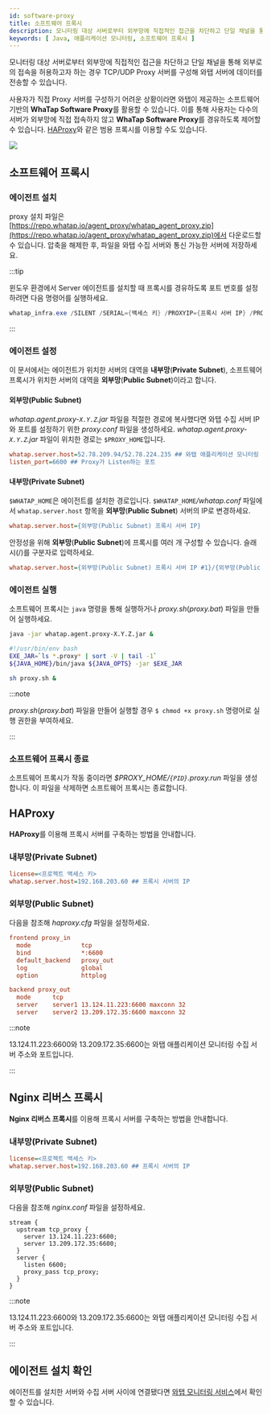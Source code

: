 ```yaml
---
id: software-proxy
title: 소프트웨어 프록시
description: 모니터링 대상 서버로부터 외부망에 직접적인 접근을 차단하고 단일 채널을 통해 외부 접속을 허용할 수 있습니다.
keywords: [ Java, 애플리케이션 모니터링, 소프트웨어 프록시 ]
---
```


모니터링 대상 서버로부터 외부망에 직접적인 접근을 차단하고 단일 채널을 통해 외부로의 접속을 허용하고자 하는 경우 TCP/UDP Proxy
서버를 구성해 와탭 서버에 데이터를 전송할 수 있습니다.

사용자가 직접 Proxy 서버를 구성하기 어려운 상황이라면 와탭이 제공하는 소프트웨어 기반의 **WhaTap Software Proxy**를 활용할 수 있습니다. 
이를 통해 사용자는 다수의 서버가 외부망에 직접 접속하지 않고 **WhaTap Software Proxy**를 경유하도록 제어할 수 있습니다. [HAProxy](https://www.haproxy.org)와 같은 범용 프록시를 이용할 수도 있습니다.

![](/img/software-proxy.png)

## 소프트웨어 프록시

### 에이전트 설치

proxy 설치 파일은 [https://repo.whatap.io/agent_proxy/whatap_agent_proxy.zip](https://repo.whatap.io/agent_proxy/whatap_agent_proxy.zip)에서 다운로드할 수 있습니다.
압축을 해제한 후, 파일을 와탭 수집 서버와 통신 가능한 서버에 저장하세요.


:::tip

윈도우 환경에서 Server 에이전트를 설치할 때 프록시를 경유하도록 포트 번호를 설정하려면 다음 명령어를 실행하세요.

```powershell
whatap_infra.exe /SILENT /SERIAL={액세스 키} /PROXYIP={프록시 서버 IP} /PROXYPORT=6600
```


:::

### 에이전트 설정

이 문서에서는 에이전트가 위치한 서버의 대역을 **내부망**(**Private Subnet**), 소프트웨어 프록시가 위치한 서버의 대역을 **외부망**(**Public Subnet**)이라고 합니다.

#### 외부망(Public Subnet)

*whatap.agent.proxy-`X.Y.Z`.jar* 파일을 적절한 경로에 복사했다면 와탭 수집 서버 IP와 포트를 설정하기 위한 *proxy.conf* 파일을 생성하세요. *whatap.agent.proxy-`X.Y.Z`.jar* 파일이 위치한 경로는 `$PROXY_HOME`입니다.

```ini title='$PROXY_HOME/proxy.conf'
whatap.server.host=52.78.209.94/52.78.224.235 ## 와탭 애플리케이션 모니터링 수집 서버 주소
listen_port=6600 ## Proxy가 Listen하는 포트
```

#### 내부망(Private Subnet)

`$WHATAP_HOME`은 에이전트를 설치한 경로입니다. `$WHATAP_HOME`*/whatap.conf* 파일에서 `whatap.server.host` 항목을 **외부망**(**Public Subnet**) 서버의 IP로 변경하세요.

```ini title='$WHATAP_HOME/whatap.conf'
whatap.server.host={외부망(Public Subnet) 프록시 서버 IP}
```

안정성을 위해 **외부망**(**Public Subnet**)에 프록시를 여러 개 구성할 수 있습니다. 슬래시(/)를 구분자로 입력하세요.

```ini title='$WHATAP_HOME/whatap.conf'
whatap.server.host={외부망(Public Subnet) 프록시 서버 IP #1}/{외부망(Public Subnet) 프록시 서버 IP #2} 
```

### 에이전트 실행

소프트웨어 프록시는 `java` 명령을 통해 실행하거나 *proxy.sh*(*proxy.bat*) 파일을 만들어 실행하세요.

```bash title='java command'
java -jar whatap.agent.proxy-X.Y.Z.jar &
```

```bash title='proxy.sh (Windows: proxy.bat)'
#!/usr/bin/env bash 
EXE_JAR=`ls *.proxy* | sort -V | tail -1` 
${JAVA_HOME}/bin/java ${JAVA_OPTS} -jar $EXE_JAR
```

```bash
sh proxy.sh &
```

:::note

*proxy.sh*(*proxy.bat*) 파일을 만들어 실행할 경우 `$ chmod +x proxy.sh` 명령어로 실행 권한을 부여하세요.

:::

### 소프트웨어 프록시 종료

소프트웨어 프록시가 작동 중이라면 *$PROXY_HOME/`{PID}`.proxy.run* 파일을 생성합니다. 이 파일을 삭제하면 소프트웨어 프록시는 종료합니다.


## HAProxy

**HAProxy**를 이용해 프록시 서버를 구축하는 방법을 안내합니다.

### 내부망(Private Subnet)

```ini title='$WHATAP_HOME/whatap.conf'
license=<프로젝트 액세스 키>
whatap.server.host=192.168.203.60 ## 프록시 서버의 IP
```

### 외부망(Public Subnet)

다음을 참조해 *haproxy.cfg* 파일을 설정하세요.

```ini title='/etc/haproxy/haproxy.cfg'
frontend proxy_in
  mode              tcp
  bind              *:6600
  default_backend   proxy_out
  log               global
  option            httplog

backend proxy_out
  mode      tcp
  server    server1 13.124.11.223:6600 maxconn 32 
  server    server2 13.209.172.35:6600 maxconn 32
```

:::note

13.124.11.223:6600와 13.209.172.35:6600는 와탭 애플리케이션 모니터링 수집 서버 주소와 포트입니다.

:::

## Nginx 리버스 프록시

**Nginx 리버스 프록시**를 이용해 프록시 서버를 구축하는 방법을 안내합니다.

### 내부망(Private Subnet)

```ini title='$WHATAP_HOME/whatap.conf'
license=<프로젝트 액세스 키>
whatap.server.host=192.168.203.60 ## 프록시 서버의 IP
```

### 외부망(Public Subnet)

다음을 참조해 *nginx.conf* 파일을 설정하세요.

```apacheconf title='/etc/nginx/nginx.conf'
stream {
  upstream tcp_proxy {
    server 13.124.11.223:6600;
    server 13.209.172.35:6600;
  }
  server {
    listen 6600;
    proxy_pass tcp_proxy;
  }
}
```

:::note

13.124.11.223:6600와 13.209.172.35:6600는 와탭 애플리케이션 모니터링 수집 서버 주소와 포트입니다.

:::

## 에이전트 설치 확인

에이전트를 설치한 서버와 수집 서버 사이에 연결됐다면 [와탭 모니터링 서비스](https://service.whatap.io)에서 확인할 수 있습니다.